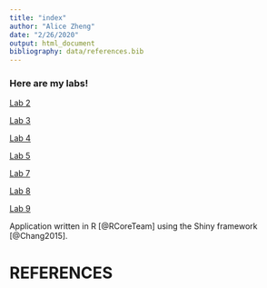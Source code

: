 ```yaml
---
title: "index"
author: "Alice Zheng"
date: "2/26/2020"
output: html_document
bibliography: data/references.bib
---
```

### Here are my labs!

[Lab 2](Lab2B.html)

[Lab 3](Lab3.html)

[Lab 4](Lab-4.html)

[Lab 5](Lab-5.html)

[Lab 7](Lab-7.html)

[Lab 8](Genealogical-Tree-Lab.html)

[Lab 9](Lab 9 COVID-19.html)


Application written in R [@RCoreTeam] using the Shiny framework [@Chang2015].

# REFERENCES